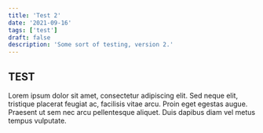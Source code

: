 ```yaml
---
title: 'Test 2'
date: '2021-09-16'
tags: ['test']
draft: false
description: 'Some sort of testing, version 2.'
---
```


## TEST

Lorem ipsum dolor sit amet, consectetur adipiscing elit. Sed neque elit, tristique placerat feugiat ac, facilisis vitae arcu. Proin eget egestas augue. Praesent ut sem nec arcu pellentesque aliquet. Duis dapibus diam vel metus tempus vulputate.
